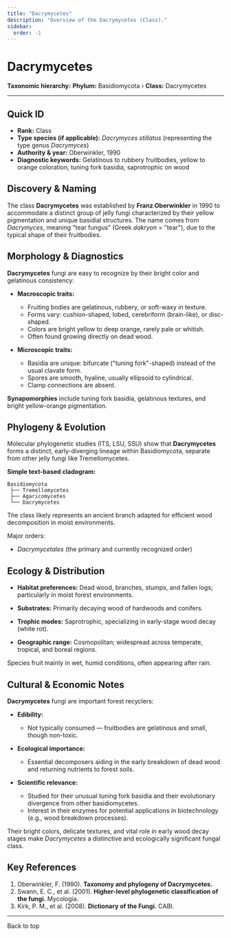 ```yaml
---
title: "Dacrymycetes"
description: "Overview of the Dacrymycetes (Class)."
sidebar:
  order: -1
---
```



# Dacrymycetes <Badge variant="note" text="Class" />

**Taxonomic hierarchy:** **Phylum:** Basidiomycota › **Class:** Dacrymycetes

---

## Quick ID
* **Rank:** Class  
* **Type species (if applicable):** _Dacrymyces stillatus_ (representing the type genus _Dacrymyces_)  
* **Authority & year:** Oberwinkler, 1990  
* **Diagnostic keywords:** Gelatinous to rubbery fruitbodies, yellow to orange coloration, tuning fork basidia, saprotrophic on wood  

## Discovery & Naming
The class **Dacrymycetes** was established by **Franz Oberwinkler** in 1990 to accommodate a distinct group of jelly fungi characterized by their yellow pigmentation and unique basidial structures. The name comes from _Dacrymyces_, meaning "tear fungus" (Greek _dakryon_ = "tear"), due to the typical shape of their fruitbodies.

## Morphology & Diagnostics
**Dacrymycetes** fungi are easy to recognize by their bright color and gelatinous consistency:

- **Macroscopic traits:**
  - Fruiting bodies are gelatinous, rubbery, or soft-waxy in texture.
  - Forms vary: cushion-shaped, lobed, cerebriform (brain-like), or disc-shaped.
  - Colors are bright yellow to deep orange, rarely pale or whitish.
  - Often found growing directly on dead wood.

- **Microscopic traits:**
  - Basidia are unique: bifurcate ("tuning fork"-shaped) instead of the usual clavate form.
  - Spores are smooth, hyaline, usually ellipsoid to cylindrical.
  - Clamp connections are absent.

**Synapomorphies** include tuning fork basidia, gelatinous textures, and bright yellow-orange pigmentation.

## Phylogeny & Evolution
Molecular phylogenetic studies (ITS, LSU, SSU) show that **Dacrymycetes** forms a distinct, early-diverging lineage within Basidiomycota, separate from other jelly fungi like Tremellomycetes.

**Simple text-based cladogram:**
```
Basidiomycota
 ├── Tremellomycetes
 ├── Agaricomycetes
 └── Dacrymycetes
```
The class likely represents an ancient branch adapted for efficient wood decomposition in moist environments.

Major orders:

- _Dacrymycetales_ (the primary and currently recognized order)

## Ecology & Distribution
- **Habitat preferences:** Dead wood, branches, stumps, and fallen logs; particularly in moist forest environments.
- **Substrates:** Primarily decaying wood of hardwoods and conifers.
- **Trophic modes:** Saprotrophic, specializing in early-stage wood decay (white rot).

- **Geographic range:** Cosmopolitan; widespread across temperate, tropical, and boreal regions.

Species fruit mainly in wet, humid conditions, often appearing after rain.

## Cultural & Economic Notes
**Dacrymycetes** fungi are important forest recyclers:

- **Edibility:**
  - Not typically consumed — fruitbodies are gelatinous and small, though non-toxic.

- **Ecological importance:**
  - Essential decomposers aiding in the early breakdown of dead wood and returning nutrients to forest soils.

- **Scientific relevance:**
  - Studied for their unusual tuning fork basidia and their evolutionary divergence from other basidiomycetes.
  - Interest in their enzymes for potential applications in biotechnology (e.g., wood breakdown processes).

Their bright colors, delicate textures, and vital role in early wood decay stages make _Dacrymycetes_ a distinctive and ecologically significant fungal class.

## Key References
1. Oberwinkler, F. (1990). **Taxonomy and phylogeny of Dacrymycetes.**  
2. Swann, E. C., et al. (2001). **Higher-level phylogenetic classification of the fungi.** Mycologia.  
3. Kirk, P. M., et al. (2008). **Dictionary of the Fungi.** CABI.

---

<LinkButton href="#top" variant="minimal" icon="arrow-up">
  Back to top
</LinkButton>
